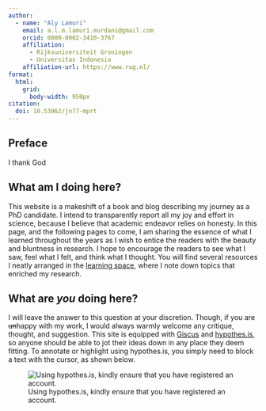 ```yaml
---
author:
  - name: "Aly Lamuri"
    email: a.l.m.lamuri.murdani@gmail.com
    orcid: 0000-0002-3410-3767
    affiliation:
      - Rijksuniversiteit Groningen
      - Universitas Indonesia
    affiliation-url: https://www.rug.nl/
format:
  html:
    grid:
      body-width: 950px
citation:
  doi: 10.53962/jn77-mprt
---
```


:::{.content-hidden unless-profile="proposal"}

# Preface {.unnumbered}

I thank God

:::

:::{.content-visible unless-profile="proposal"}

## What am I doing here? {-}

This website is a makeshift of a book and blog describing my journey as a PhD candidate. I intend to transparently report all my joy and effort in science, because I believe that academic endeavor relies on honesty. In this page, and the following pages to come, I am sharing the essence of what I learned throughout the years as I wish to entice the readers with the beauty and bluntness in research. I hope to encourage the readers to see what I saw, feel what I felt, and think what I thought. You will find several resources I neatly arranged in the [learning space](qmd/learning-space/index.qmd), where I note down topics that enriched my research.

## What are *you* doing here? {-}

I will leave the answer to this question at your discretion. Though, if you are ~~un~~happy with my work, I would always warmly welcome any critique, thought, and suggestion. This site is equipped with [Giscus](https://giscus.app/) and [hypothes.is](https://hypothes.is/), so anyone should be able to jot their ideas down in any place they deem fitting.  To annotate or highlight using hypothes.is, you simply need to block a text with the cursor, as shown below.

![Using hypothes.is, kindly ensure that you have registered an account.](fig/use-hypothesis.gif){#fig-hypothesis}

:::

